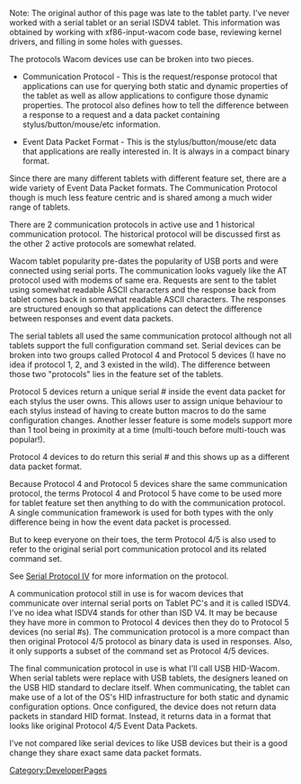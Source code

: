Note: The original author of this page was late to the tablet party. I've never worked with a serial tablet or an serial ISDV4 tablet. This information was obtained by working with xf86-input-wacom code base, reviewing kernel drivers, and filling in some holes with guesses.

The protocols Wacom devices use can be broken into two pieces.

* Communication Protocol - This is the request/response protocol that applications can use for querying both static and dynamic properties of the tablet as well as allow applications to configure those dynamic properties. The protocol also defines how to tell the difference between a response to a request and a data packet containing stylus/button/mouse/etc information.

* Event Data Packet Format - This is the stylus/button/mouse/etc data that applications are really interested in. It is always in a compact binary format.

Since there are many different tablets with different feature set, there are a wide variety of Event Data Packet formats. The Communication Protocol though is much less feature centric and is shared among a much wider range of tablets.

There are 2 communication protocols in active use and 1 historical communication protocol.  The historical protocol will be discussed first as the other 2 active protocols are somewhat related.

Wacom tablet popularity pre-dates the popularity of USB ports and were connected using serial ports. The communication looks vaguely like the AT protocol used with modems of same era.  Requests are sent to the
tablet using somewhat readable ASCII characters and the response back from tablet comes back in somewhat readable ASCII characters.  The responses are structured enough so that applications can detect the difference between
responses and event data packets.

The serial tablets all used the same communication protocol although not all tablets support the full configuration command set. Serial devices can be broken into two groups called Protocol 4 and Protocol 5
devices (I have no idea if protocol 1, 2, and 3 existed in the wild). The difference between those two "protocols" lies in the feature set of the tablets.

Protocol 5 devices return a unique serial # inside the event data packet for each stylus the user owns.  This allows user to assign unique behaviour to each stylus instead of having to create button macros to do the same configuration changes.  Another lesser feature is some models support more than 1 tool being in proximity at a time (multi-touch before multi-touch was popular!).

Protocol 4 devices to do return this serial # and this shows up as a different data packet format.

Because Protocol 4 and Protocol 5 devices share the same communication protocol, the terms Protocol 4 and Protocol 5 have come to be used more for tablet feature set then anything to do with the communication protocol.  A single communication framework is used for both types with the only difference being in how the event data packet is processed.

But to keep everyone on their toes, the term Protocol 4/5 is also used to refer to the original serial port communication protocol and its related command set.

See [[Serial Protocol IV]] for more information on the protocol.

A communication protocol still in use is for wacom devices that communicate over internal serial ports on Tablet PC's and it is called ISDV4. I've no idea what ISDV4 stands for other than ISD V4.  It may be because they have more in common to Protocol 4 devices then they do to Protocol 5 devices (no serial #s). The communication protocol is a more compact than then original Protocol 4/5 protocol as binary data is used in responses. Also, it only supports a subset of the command set as Protocol 4/5 devices.

The final communication protocol in use is what I'll call USB HID-Wacom. When serial tablets were replace with USB tablets, the designers leaned on the USB HID standard to declare itself. When communicating, the tablet
can make use of a lot of the OS's HID infrastructure for both static and dynamic configuration options.  Once configured, the device does not return data packets in standard HID format.  Instead, it returns data in a format that looks like original Protocol 4/5 Event Data Packets.

I've not compared like serial devices to like USB devices but their is a good change they share exact same data packet formats.

[[Category:DeveloperPages]]